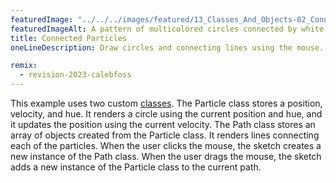 ---
featuredImage: "../../../images/featured/13_Classes_And_Objects-02_Connected_Particles-thumbnail.png"
featuredImageAlt: A pattern of multicolored circles connected by white lines, on a black background.
title: Connected Particles
oneLineDescription: Draw circles and connecting lines using the mouse.

remix:
  - revision-2023-calebfoss
---

This example uses two custom
<a href="https://p5js.org/reference/p5/class" target="_blank">classes</a>.
The Particle class stores a position, velocity, and hue. It renders
a circle using the current position and hue, and it updates the
position using the current velocity. The Path class stores an array
of objects created from the Particle class. It renders lines
connecting each of the particles. When the user clicks the mouse, the
sketch creates a new instance of the Path class. When the user drags
the mouse, the sketch adds a new instance of the Particle class to
the current path.
